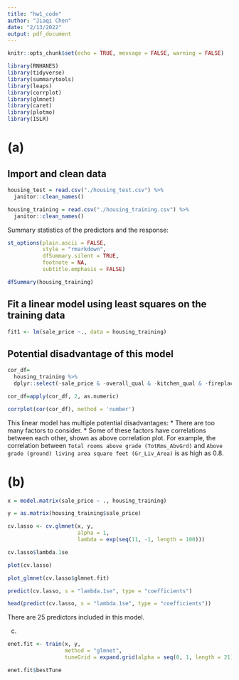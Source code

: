 ```yaml
---
title: "hw1_code"
author: "Jiaqi Chen"
date: "2/13/2022"
output: pdf_document
---
```

```r
knitr::opts_chunk$set(echo = TRUE, message = FALSE, warning = FALSE)
```

```r
library(RNHANES)
library(tidyverse)
library(summarytools)
library(leaps)
library(corrplot)
library(glmnet)
library(caret)
library(plotmo)
library(ISLR)
```

# (a) 
## Import and clean data
```r
housing_test = read.csv("./housing_test.csv") %>% 
  janitor::clean_names()

housing_training = read.csv("./housing_training.csv") %>% 
  janitor::clean_names()
```

Summary statistics of the predictors and the response:
```r
st_options(plain.ascii = FALSE,       
           style = "rmarkdown", 
           dfSummary.silent = TRUE,        
           footnote = NA,          
           subtitle.emphasis = FALSE)      

dfSummary(housing_training)
```

## Fit a linear model using least squares on the training data
```r
fit1 <- lm(sale_price ~., data = housing_training)
```

## Potential disadvantage of this model
```r
cor_df=
  housing_training %>%
  dplyr::select(-sale_price & -overall_qual & -kitchen_qual & -fireplace_qu & -exter_qual) 

cor_df=apply(cor_df, 2, as.numeric)

corrplot(cor(cor_df), method = 'number')
```

This linear model has multiple potential disadvantages:
* There are too many factors to consider.
* Some of these factors have correlations between each other, shown as above correlation plot. For example, the correlation between `Total rooms above grade (TotRms_AbvGrd)` and `Above grade (ground) living area square feet (Gr_Liv_Area)` is as high as 0.8.


# (b)

```r
x = model.matrix(sale_price ~ ., housing_training)

y = as.matrix(housing_training$sale_price)

cv.lasso <- cv.glmnet(x, y,
                      alpha = 1,
                      lambda = exp(seq(11, -1, length = 100)))

cv.lasso$lambda.1se
```

```r
plot(cv.lasso)
```

```r
plot_glmnet(cv.lasso$glmnet.fit)
```

```r
predict(cv.lasso, s = "lambda.1se", type = "coefficients")
```

```r
head(predict(cv.lasso, s = "lambda.1se", type = "coefficients"))
```

There are 25 predictors included in this model.

(c)
```r
enet.fit <- train(x, y,
                  method = "glmnet",
                  tuneGrid = expand.grid(alpha = seq(0, 1, length = 21),lambda = exp(seq(2, -2, length = 50))),trControl = ctrl1)

enet.fit$bestTune
```




